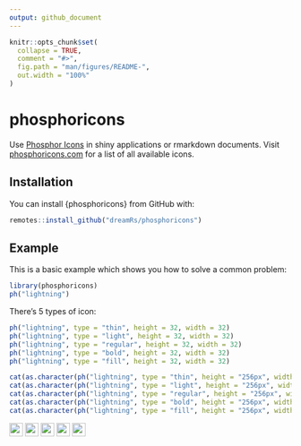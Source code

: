 ```yaml
---
output: github_document
---
```


<!-- README.md is generated from README.Rmd. Please edit that file -->

```r
knitr::opts_chunk$set(
  collapse = TRUE,
  comment = "#>",
  fig.path = "man/figures/README-",
  out.width = "100%"
)
```

# phosphoricons

<!-- badges: start -->
<!-- badges: end -->

Use [Phosphor Icons](https://github.com/phosphor-icons/phosphor-icons) in shiny applications or rmarkdown documents. Visit [phosphoricons.com](https://phosphoricons.com/) for a list of all available icons.

## Installation

You can install {phosphoricons} from GitHub with:

```r
remotes::install_github("dreamRs/phosphoricons")
```


## Example

This is a basic example which shows you how to solve a common problem:

```r
library(phosphoricons)
ph("lightning")
```

There's 5 types of icon:

```r
ph("lightning", type = "thin", height = 32, width = 32)
ph("lightning", type = "light", height = 32, width = 32)
ph("lightning", type = "regular", height = 32, width = 32)
ph("lightning", type = "bold", height = 32, width = 32)
ph("lightning", type = "fill", height = 32, width = 32)
```

```r
cat(as.character(ph("lightning", type = "thin", height = "256px", width = "256px")), file = "man/figures/lightning-thin.svg")
cat(as.character(ph("lightning", type = "light", height = "256px", width = "256px")), file = "man/figures/lightning-light.svg")
cat(as.character(ph("lightning", type = "regular", height = "256px", width = "256px")), file = "man/figures/lightning-regular.svg")
cat(as.character(ph("lightning", type = "bold", height = "256px", width = "256px")), file = "man/figures/lightning-bold.svg")
cat(as.character(ph("lightning", type = "fill", height = "256px", width = "256px")), file = "man/figures/lightning-fill.svg")
```

![](man/figures/lightning-thin.svg){height=24}
![](man/figures/lightning-light.svg){height=24}
![](man/figures/lightning-regular.svg){height=24}
![](man/figures/lightning-bold.svg){height=24}
![](man/figures/lightning-fill.svg){height=24}
